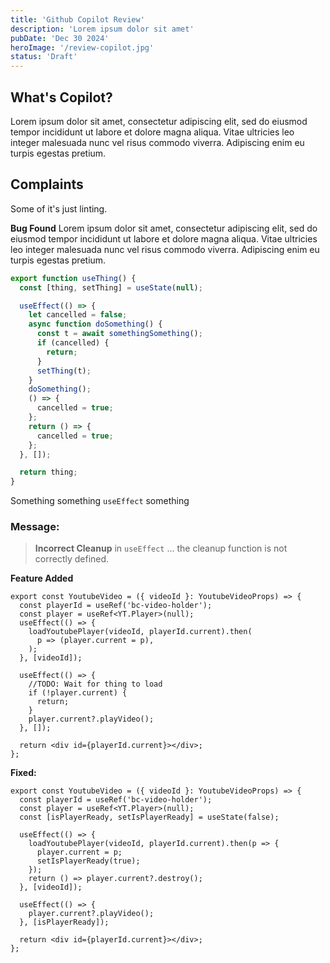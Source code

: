 ```yaml
---
title: 'Github Copilot Review'
description: 'Lorem ipsum dolor sit amet'
pubDate: 'Dec 30 2024'
heroImage: '/review-copilot.jpg'
status: 'Draft'
---
```


## What's Copilot?

Lorem ipsum dolor sit amet, consectetur adipiscing elit, sed do eiusmod tempor incididunt ut labore et dolore magna aliqua. Vitae ultricies leo integer malesuada nunc vel risus commodo viverra. Adipiscing enim eu turpis egestas pretium.

## Complaints

Some of it's just linting.

**Bug Found** Lorem ipsum dolor sit amet, consectetur adipiscing elit, sed do eiusmod tempor incididunt ut labore et dolore magna aliqua. Vitae ultricies leo integer malesuada nunc vel risus commodo viverra. Adipiscing enim eu turpis egestas pretium.

```ts showLineNumbers=true
export function useThing() {
  const [thing, setThing] = useState(null);

  useEffect(() => {
    let cancelled = false;
    async function doSomething() {
      const t = await somethingSomething();
      if (cancelled) {
        return;
      }
      setThing(t);
    }
    doSomething();
    () => {
      cancelled = true;
    };
    return () => {
      cancelled = true;
    };
  }, []);

  return thing;
}
```

Something something `useEffect` something

### Message:

> **Incorrect Cleanup** in `useEffect` ... the cleanup function is not correctly defined.

**Feature Added**

```tsx
export const YoutubeVideo = ({ videoId }: YoutubeVideoProps) => {
  const playerId = useRef('bc-video-holder');
  const player = useRef<YT.Player>(null);
  useEffect(() => {
    loadYoutubePlayer(videoId, playerId.current).then(
      p => (player.current = p),
    );
  }, [videoId]);

  useEffect(() => {
    //TODO: Wait for thing to load
    if (!player.current) {
      return;
    }
    player.current?.playVideo();
  }, []);

  return <div id={playerId.current}></div>;
};
```

**Fixed:**

```tsx ins={4,9}
export const YoutubeVideo = ({ videoId }: YoutubeVideoProps) => {
  const playerId = useRef('bc-video-holder');
  const player = useRef<YT.Player>(null);
  const [isPlayerReady, setIsPlayerReady] = useState(false);

  useEffect(() => {
    loadYoutubePlayer(videoId, playerId.current).then(p => {
      player.current = p;
      setIsPlayerReady(true);
    });
    return () => player.current?.destroy();
  }, [videoId]);

  useEffect(() => {
    player.current?.playVideo();
  }, [isPlayerReady]);

  return <div id={playerId.current}></div>;
};
```
